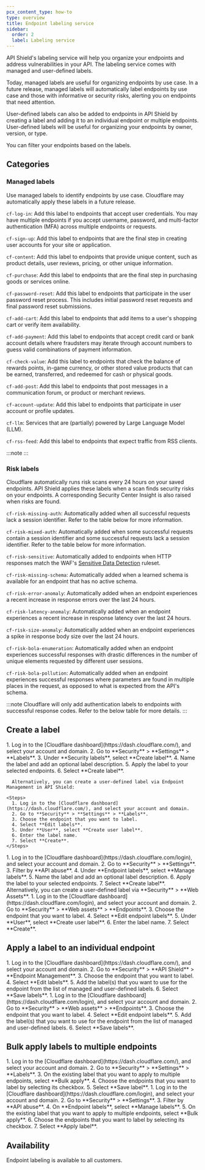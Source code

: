 ```yaml
---
pcx_content_type: how-to
type: overview
title: Endpoint labeling service
sidebar:
  order: 2
  label: Labeling service
---
```



API Shield's labeling service will help you organize your endpoints and address vulnerabilities in your API. The labeling service comes with managed and user-defined labels.

Today, managed labels are useful for organizing endpoints by use case. In a future release, managed labels will automatically label endpoints by use case and those with informative or security risks, alerting you on endpoints that need attention.

User-defined labels can also be added to endpoints in API Shield by creating a label and adding it to an individual endpoint or multiple endpoints. User-defined labels will be useful for organizing your endpoints by owner, version, or type.

You can filter your endpoints based on the labels.

## Categories

### Managed labels

Use managed labels to identify endpoints by use case. Cloudflare may automatically apply these labels in a future release.

`cf-log-in`: Add this label to endpoints that accept user credentials. You may have multiple endpoints if you accept username, password, and multi-factor authentication (MFA) across multiple endpoints or requests.

`cf-sign-up`: Add this label to endpoints that are the final step in creating user accounts for your site or application.

`cf-content`: Add this label to endpoints that provide unique content, such as product details, user reviews, pricing, or other unique information.

`cf-purchase`: Add this label to endpoints that are the final step in purchasing goods or services online.

`cf-password-reset`: Add this label to endpoints that participate in the user password reset process. This includes initial password reset requests and final password reset submissions.

`cf-add-cart`: Add this label to endpoints that add items to a user's shopping cart or verify item availability.

`cf-add-payment`: Add this label to endpoints that accept credit card or bank account details where fraudsters may iterate through account numbers to guess valid combinations of payment information.

`cf-check-value`: Add this label to endpoints that check the balance of rewards points, in-game currency, or other stored value products that can be earned, transferred, and redeemed for cash or physical goods.

`cf-add-post`: Add this label to endpoints that post messages in a communication forum, or product or merchant reviews.

`cf-account-update`: Add this label to endpoints that participate in user account or profile updates.

`cf-llm`: Services that are (partially) powered by Large Language Model (LLM).

`cf-rss-feed`: Add this label to endpoints that expect traffic from RSS clients.

:::note
<Render file="rss-labels" product="bots" />
:::

### Risk labels

Cloudflare automatically runs risk scans every 24 hours on your saved endpoints. API Shield applies these labels when a scan finds security risks on your endpoints. A corresponding Security Center Insight is also raised when risks are found.

`cf-risk-missing-auth`: Automatically added when all successful requests lack a session identifier. Refer to the table below for more information.

`cf-risk-mixed-auth`: Automatically added when some successful requests contain a session identifier and some successful requests lack a session identifier. Refer to the table below for more information.

`cf-risk-sensitive`: Automatically added to endpoints when HTTP responses match the WAF's [Sensitive Data Detection](/api-shield/management-and-monitoring/#sensitive-data-detection) ruleset.

`cf-risk-missing-schema`: Automatically added when a learned schema is available for an endpoint that has no active schema.

`cf-risk-error-anomaly`: Automatically added when an endpoint experiences a recent increase in response errors over the last 24 hours.

`cf-risk-latency-anomaly`: Automatically added when an endpoint experiences a recent increase in response latency over the last 24 hours.

`cf-risk-size-anomaly`: Automatically added when an endpoint experiences a spike in response body size over the last 24 hours.

`cf-risk-bola-enumeration`: Automatically added when an endpoint experiences successful responses with drastic differences in the number of unique elements requested by different user sessions.

`cf-risk-bola-pollution`: Automatically added when an endpoint experiences successful responses where parameters are found in multiple places in the request, as opposed to what is expected from the API's schema.

:::note
Cloudflare will only add authentication labels to endpoints with successful response codes. Refer to the below table for more details.
:::

<Render file="label-methodology" />

## Create a label

<Tabs syncKey="dashNewNav">
  <TabItem label="Old dashboard">
    <Steps>
      1. Log in to the [Cloudflare dashboard](https://dash.cloudflare.com/), and select your account and domain.
      2. Go to **Security** > **Settings** > **Labels**.
      3. Under **Security labels**, select **Create label**.
      4. Name the label and add an optional label description.
      5. Apply the label to your selected endpoints.
      6. Select **Create label**.
    </Steps>

      Alternatively, you can create a user-defined label via Endpoint Management in API Shield:

    <Steps>
      1. Log in to the [Cloudflare dashboard](https://dash.cloudflare.com/), and select your account and domain.
      2. Go to **Security** > **Settings** > **Labels**.
      3. Choose the endpoint that you want to label.
      4. Select **Edit labels**.
      5. Under **User**, select **Create user label**.
      6. Enter the label name.
      7. Select **Create**.
    </Steps>
  </TabItem>
  <TabItem label="New dashboard" icon="rocket">
    <Steps>
      1. Log in to the [Cloudflare dashboard](https://dash.cloudflare.com/login), and select your account and domain.
      2. Go to **Security** > **Settings**.
      3. Filter by **API abuse**.
      4. Under **Endpoint labels**, select **Manage labels**.
      5. Name the label and add an optional label description.
      6. Apply the label to your selected endpoints.
      7. Select **Create label**.
    </Steps>
        Alternatively, you can create a user-defined label via **Security** > **Web Assets**.
    <Steps>
      1. Log in to the [Cloudflare dashboard](https://dash.cloudflare.com/login), and select your account and domain.
      2. Go to **Security** > **Web assets** > **Endpoints**.
      3. Choose the endpoint that you want to label.
      4. Select **Edit endpoint labels**.
      5. Under **User**, select **Create user label**.
      6. Enter the label name.
      7. Select **Create**.
    </Steps>
  </TabItem>
</Tabs>

## Apply a label to an individual endpoint

<Tabs syncKey="dashNewNav">
  <TabItem label="Old dashboard">
    <Steps>
      1. Log in to the [Cloudflare dashboard](https://dash.cloudflare.com/), and select your account and domain.
      2. Go to **Security** > **API Shield** > **Endpoint Management**.
      3. Choose the endpoint that you want to label.
      4. Select **Edit labels**.
      5. Add the label(s) that you want to use for the endpoint from the list of managed and user-defined labels.
      6. Select **Save labels**.
   </Steps>
  </TabItem>
  <TabItem label="New dashboard" icon="rocket">
    <Steps>
      1. Log in to the [Cloudflare dashboard](https://dash.cloudflare.com/login), and select your account and domain.
      2. Go to **Security** > **Web assets** > **Endpoints**.
      3. Choose the endpoint that you want to label.
      4. Select **Edit endpoint labels**.
      5. Add the label(s) that you want to use for the endpoint from the list of managed and user-defined labels.
      6. Select **Save labels**.
    </Steps>
  </TabItem>
</Tabs>

## Bulk apply labels to multiple endpoints

<Tabs syncKey="dashNewNav">
  <TabItem label="Old dashboard">
    <Steps>
      1. Log in to the [Cloudflare dashboard](https://dash.cloudflare.com/), and select your account and domain.
      2. Go to **Security** > **Settings** > **Labels**.
      3. On the existing label that you want to apply to multiple endpoints, select **Bulk apply**.
      4. Choose the endpoints that you want to label by selecting its checkbox.
      5. Select **Save label**.
    </Steps>
  </TabItem>
  <TabItem label="New dashboard" icon="rocket">
    <Steps>
      1. Log in to the [Cloudflare dashboard](https://dash.cloudflare.com/login), and select your account and domain.
      2. Go to **Security** > **Settings**.
      3. Filter by **API abuse**.
      4. On **Endpoint labels**, select **Manage labels**.
      5. On the existing label that you want to apply to multiple endpoints, select **Bulk apply**.
      6. Choose the endpoints that you want to label by selecting its checkbox.
      7. Select **Apply label**.
    </Steps>
  </TabItem>
</Tabs>

## Availability

Endpoint labeling is available to all customers.